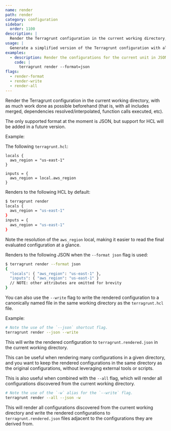 ```yaml
---
name: render
path: render
category: configuration
sidebar:
  order: 1100
description: |
  Render the Terragrunt configuration in the current working directory, with as much work done as possible beforehand (that is, with all includes merged, dependencies resolved/interpolated, function calls executed, etc).
usage: |
  Generate a simplified version of the Terragrunt configuration with all includes and dependencies resolved.
examples:
  - description: Render the configurations for the current unit in JSON format.
    code: |
      terragrunt render --format=json
flags:
  - render-format
  - render-write
  - render-all
---
```


Render the Terragrunt configuration in the current working directory, with as much work done as possible beforehand (that is, with all includes merged, dependencies resolved/interpolated, function calls executed, etc).

The only supported format at the moment is JSON, but support for HCL will be added in a future version.

Example:

The following `terragrunt.hcl`:

```hcl
locals {
  aws_region = "us-east-1"
}

inputs = {
  aws_region = local.aws_region
}
```


Renders to the following HCL by default:

```bash
$ terragrunt render
locals {
  aws_region = "us-east-1"
}
inputs = {
  aws_region = "us-east-1"
}
```

Note the resolution of the `aws_region` local, making it easier to read the final evaluated configuration at a glance.

Renders to the following JSON when the `--format json` flag is used:

```bash
$ terragrunt render --format json
{
  "locals": { "aws_region": "us-east-1" },
  "inputs": { "aws_region": "us-east-1" }
  // NOTE: other attributes are omitted for brevity
}
```

You can also use the `--write` flag to write the rendered configuration to a canonically named file in the same working directory as the `terragrunt.hcl` file.

Example:

```bash
# Note the use of the `--json` shortcut flag.
terragrunt render --json --write
```

This will write the rendered configuration to `terragrunt.rendered.json` in the current working directory.

This can be useful when rendering many configurations in a given directory, and you want to keep the rendered configurations in the same directory as the original configurations, without leveraging external tools or scripts.

This is also useful when combined with the `--all` flag, which will render all configurations discovered from the current working directory.

```bash
# Note the use of the `-w` alias for the `--write` flag.
terragrunt render --all --json -w
```

This will render all configurations discovered from the current working directory and write the rendered configurations to `terragrunt.rendered.json` files adjacent to the configurations they are derived from.
